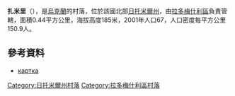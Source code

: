 {{coord|50|42|0|N|28|55|18|E|scale:30000|display=title}}

'''扎米里'''（{{lang-uk|Заміри}}），是[[烏克蘭|烏克蘭]]的村落，位於該國北部[[日托米爾州|日托米爾州]]，由[[拉多梅什利區|拉多梅什利區]]負責管轄，面積0.44平方公里，海拔高度185米，2001年人口67，人口密度每平方公里150.9人。

==參考資料==
*[http://gska2.rada.gov.ua/pls/z7502/A005?rdat1=12.12.2008&rf7571=10503 картка]{{dead link|date=2018年3月 |bot=InternetArchiveBot |fix-attempted=yes }}

{{DEFAULTSORT:Заміри}}
[[Category:日托米爾州村落|Category:日托米爾州村落]]
[[Category:拉多梅什利區村落|Category:拉多梅什利區村落]]


{{Zhytomyr-geo-stub}}